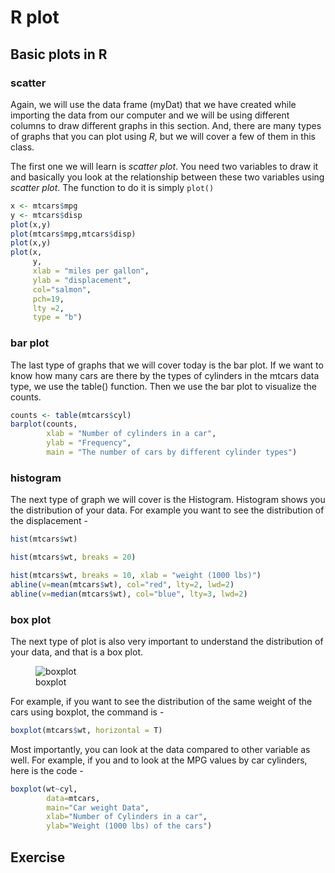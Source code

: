 # R plot

## Basic plots in R
### scatter
Again, we will use the data frame (myDat) that we have created while importing the data from our computer and we will be using different columns to draw different graphs in this section. And, there are many types of graphs that you can plot using *R*, but we will cover a few of them in this class. 

The first one we will learn is *scatter plot*. You need two variables to draw it and basically you look at the relationship between these two variables using *scatter plot*. The function to do it is simply `plot()`

```r
x <- mtcars$mpg
y <- mtcars$disp
plot(x,y)
plot(mtcars$mpg,mtcars$disp)
plot(x,y)
plot(x,
     y, 
     xlab = "miles per gallon", 
     ylab = "displacement", 
     col="salmon", 
     pch=19, 
     lty =2, 
     type = "b")
```

### bar plot
The last type of graphs that we will cover today is the bar plot. If we want to know how many cars are there by the types of cylinders in the mtcars data type, we use the table() function. Then we use the bar plot to visualize the counts.

```r
counts <- table(mtcars$cyl)
barplot(counts,
        xlab = "Number of cylinders in a car",
        ylab = "Frequency",
        main = "The number of cars by different cylinder types")
```

### histogram

The next type of graph we will cover is the Histogram. Histogram shows you the distribution of your data. For example you want to see the distribution of the displacement -

```r
hist(mtcars$wt)

hist(mtcars$wt, breaks = 20)

hist(mtcars$wt, breaks = 10, xlab = "weight (1000 lbs)")
abline(v=mean(mtcars$wt), col="red", lty=2, lwd=2) 
abline(v=median(mtcars$wt), col="blue", lty=3, lwd=2)
```

### box plot
The next type of plot is also very important to understand the distribution of your data, and that is a box plot. 

![boxplot](https://miro.medium.com/max/1400/1*2c21SkzJMf3frPXPAR_gZA.png)

For example, if you want to see the distribution of the same weight of the cars using boxplot, the command is - 

```r
boxplot(mtcars$wt, horizontal = T)
```
Most importantly, you can look at the data compared to other variable as well. For example, if you and to look at the MPG values by car cylinders, here is the code -

```r
boxplot(wt~cyl,
        data=mtcars, 
        main="Car weight Data",
        xlab="Number of Cylinders in a car", 
        ylab="Weight (1000 lbs) of the cars")
```
## Exercise
